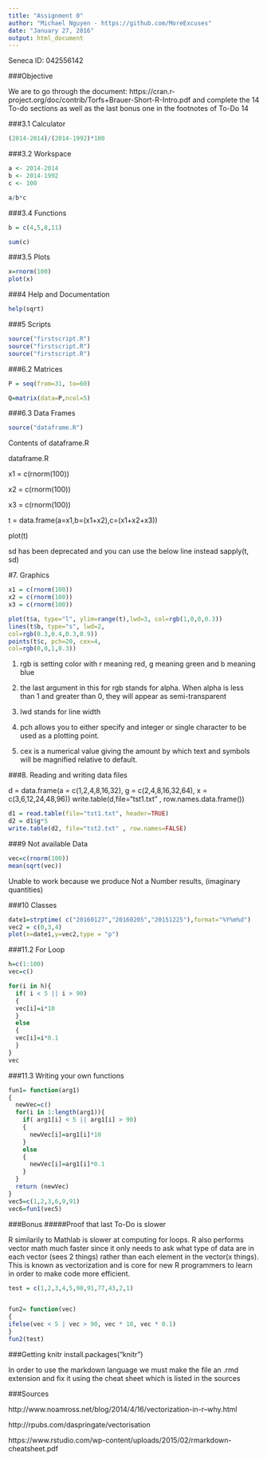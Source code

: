 ```yaml
---
title: "Assignment 0"
author: "Michael Nguyen - https://github.com/MoreExcuses"
date: "January 27, 2016"
output: html_document
---
```

Seneca ID: 042556142

###Objective

We are to go through the document:   https://cran.r-project.org/doc/contrib/Torfs+Brauer-Short-R-Intro.pdf
and complete the 14 To-do sections as well as the last bonus one in the footnotes of To-Do 14


###3.1 Calculator
```r
(2014-2014)/(2014-1992)*100
```


###3.2 Workspace
```r
a <- 2014-2014
b <- 2014-1992
c <- 100

a/b*c
```

###3.4 Functions
```r
b = c(4,5,8,11)

sum(c)
```


###3.5 Plots

```r
x=rnorm(100)
plot(x)
```

###4 Help and Documentation

```r
help(sqrt)
```

###5 Scripts

```r
source("firstscript.R")
source("firstscript.R")
source("firstscript.R")
```

###6.2 Matrices

```r
P = seq(from=31, to=60)

Q=matrix(data=P,ncol=5)

```

###6.3 Data Frames

```r
source("dataframe.R")
```



Contents of dataframe.R

dataframe.R


x1 = c(rnorm(100))


x2 = c(rnorm(100))


x3 = c(rnorm(100))


t = data.frame(a=x1,b=(x1+x2),c=(x1+x2+x3))


plot(t)


sd has been deprecated and you can use the below line instead
sapply(t, sd)

#7. Graphics

```r
x1 = c(rnorm(100))
x2 = c(rnorm(100))
x3 = c(rnorm(100))

plot(t$a, type="l", ylim=range(t),lwd=3, col=rgb(1,0,0,0.3))
lines(t$b, type="s", lwd=2,
col=rgb(0.3,0.4,0.3,0.9))
points(t$c, pch=20, cex=4,
col=rgb(0,0,1,0.3))

```

1. rgb is setting color with r meaning red, g meaning green and b meaning blue

2. the last argument in this for rgb stands for alpha. When alpha is less than 1 and greater than 0, they will appear as semi-transparent

3. lwd stands for line width

4. pch allows you to either specify and integer or single character to be used as a plotting point.

5. cex is a numerical value giving the amount by which text and symbols will be magnified relative to default.

###8. Reading and writing data files


d = data.frame(a = c(1,2,4,8,16,32), g = c(2,4,8,16,32,64), x = c(3,6,12,24,48,96))
write.table(d,file="tst1.txt" , row.names.data.frame())

```r
d1 = read.table(file="tst1.txt", header=TRUE)
d2 = d1$g*5
write.table(d2, file="tst2.txt" , row.names=FALSE)
```


###9 Not available Data

```r
vec=c(rnorm(100))
mean(sqrt(vec))
```

Unable to work because we produce Not a Number results, (imaginary quantities)

###10 Classes

```r
date1=strptime( c("20160127","20160205","20151225"),format="%Y%m%d")
vec2 = c(0,3,4)
plot(x=date1,y=vec2,type = "p")
```

###11.2 For Loop

```r
h=c(1:100)
vec=c()

for(i in h){
  if( i < 5 || i > 90)
  {
  vec[i]=i*10
  }
  else
  {  
  vec[i]=i*0.1
  }
}  
vec
```

###11.3 Writing your own functions

```r
fun1= function(arg1)
{
  newVec=c()
  for(i in 1:length(arg1)){
    if( arg1[i] < 5 || arg1[i] > 90)
    {
      newVec[i]=arg1[i]*10
    }
    else
    {  
      newVec[i]=arg1[i]*0.1
    }
  }
  return (newVec)
}
vec5=c(1,2,3,6,9,91)
vec6=fun1(vec5)
```
###Bonus
#####Proof that last To-Do is slower


R similarily to Mathlab is slower at computing for loops.
R also performs vector math much faster since it only needs to ask what type of data are in each vector (sees 2 things)
rather than each element in the vector(x things). This is known as vectorization and is core for new R programmers to learn in order
to make code more efficient.

```r
test = c(1,2,3,4,5,90,91,77,43,2,1)


fun2= function(vec)
{
ifelse(vec < 5 | vec > 90, vec * 10, vec * 0.1)
}
fun2(test)
```

###Getting knitr
install.packages("knitr")


In order to use the markdown language we must make the file an .rmd extension and fix it using the cheat sheet which is listed in the sources


###Sources


http://www.noamross.net/blog/2014/4/16/vectorization-in-r--why.html


http://rpubs.com/daspringate/vectorisation


https://www.rstudio.com/wp-content/uploads/2015/02/rmarkdown-cheatsheet.pdf

